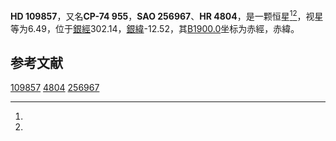 {{Starbox begin
| name = HD 109857
}}
{{Starbox observe
| epoch = [[J2000.0|J2000.0]]
| constell = {{星座名待查}}<ref name=SIMBAD>{{cite web
 | url=http://simbad.u-strasbg.fr/simbad/sim-id?Ident=HR+4804
 | title =Pulsating variable Star
 | publisher=Centre de Données astronomiques de Strasbourg
 | work=SIMBAD
 | accessdate=2012-07-13}}</ref><ref name=DATA>{{cite web
 | url=http://vizier.u-strasbg.fr/viz-bin/VizieR-5?-out.add=.&-source=5050&-corr=PK=HR&-out.max=9999&HR=4804
 | title=VizieR Detailed Page
 | accessdate=2012-07-13
 | archive-date=2016-03-04
 | archive-url=https://web.archive.org/web/20160304231506/http://vizier.u-strasbg.fr/viz-bin/VizieR-5?-out.add=.&-source=5050&-corr=PK=HR&-out.max=9999&HR=4804
 | dead-url=no
 }}</ref>
| 星官 = 
| ra = {{RA|12|39|14.5}}<ref name=SIMBAD /><ref name=DATA />
| dec = {{DEC|-75|22|10}}<ref name=SIMBAD /><ref name=DATA />
| appmag_v = 6.49<ref name=SIMBAD /><ref name=DATA />
}}
{{Starbox character
| class = B8Vne<ref name=SIMBAD /><ref name=DATA />
| b-v = 0.08<ref name=SIMBAD /><ref name=DATA />
| u-b = -0.24<ref name=SIMBAD /><ref name=DATA />
| r-i = 0.08C<ref name=SIMBAD /><ref name=DATA />
| variable = 
}}
{{Starbox astrometry
| radial_v = -0.24
| prop_mo_ra = -20
| parallax = 
| p_error = 
}}
{{Starbox catalog
| names =CP-74 955，[[SAO星表|SAO]] 256967，[[HD星表|HD]] 109857，[[HR星表|HR]] 4804}}
{{Starbox reference |Simbad=HR+4804}}
{{Starbox end}}

'''HD 109857'''，又名'''CP-74 955'''，'''SAO 256967'''、'''HR 4804'''，是一颗恒星<ref name=SIMBAD /><ref name=DATA />，视星等为6.49，位于[[銀道座標系|銀經]]302.14，[[銀道座標系|銀緯]]-12.52，其[[B1900.0|B1900.0]]坐标为赤經{{RA|12|32|49.3}}，赤緯{{DEC|-74|-12.52|13}}。

== 参考文献 ==
{{reflist}}

{{star-stub}}

[[Category:HD和HDE天體|109857]]
[[Category:HR天體|4804]]
[[Category:SAO天體|256967]]